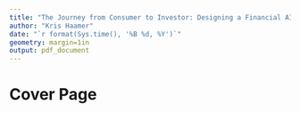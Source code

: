 ```yaml
---
title: "The Journey from Consumer to Investor: Designing a Financial AI Companion for Young Adults to Help With Sustainable Shopping, Saving, and Investing"
author: "Kris Haamer"
date: "`r format(Sys.time(), '%B %d, %Y')`"
geometry: margin=1in
output: pdf_document
---
```


\newpage

# Cover Page

\begin{titlepage}
    \centering
    \vspace*{1in}
    {\LARGE \textbf{The Journey from Consumer to Investor: Designing a Financial AI Companion for Young Adults to Help With Sustainable Shopping, Saving, and Investing} \par}
    \vspace{0.5in}
    {\Large Kris Haamer \par}
    \vfill
    {\Large \today \par}
    \vspace{1.5in}
    {\Large NCKU \par}
\end{titlepage}

\newpage
